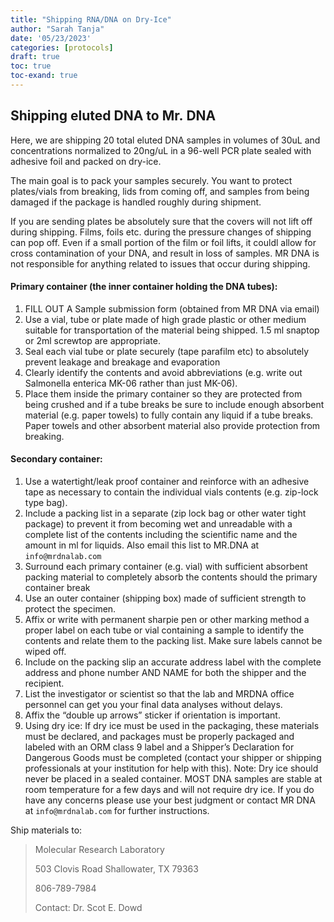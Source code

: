 ```yaml
---
title: "Shipping RNA/DNA on Dry-Ice"
author: "Sarah Tanja"
date: '05/23/2023'
categories: [protocols]
draft: true
toc: true
toc-exand: true
---
```


## Shipping eluted DNA to Mr. DNA 

Here, we are shipping 20 total eluted DNA samples in volumes of 30uL and concentrations normalized to 20ng/uL in a 96-well PCR plate sealed with adhesive foil and packed on dry-ice.

The main goal is to pack your samples securely. You want to protect plates/vials from breaking, lids from coming off, and samples from being damaged if the package is handled roughly during shipment.

If you are sending plates be absolutely sure that the covers will not lift off during shipping. Films, foils etc. during the pressure changes of shipping can pop off. Even if a small portion of the film or foil lifts, it couldl allow for cross contamination of your DNA, and result in loss of samples. MR DNA is not responsible for anything related to issues that occur during shipping.

#### Primary container (the inner container holding the DNA tubes):

1.  FILL OUT A Sample submission form (obtained from MR DNA via email)
2.  Use a vial, tube or plate made of high grade plastic or other medium suitable for transportation of the material being shipped. 1.5 ml snaptop or 2ml screwtop are appropriate.
3.  Seal each vial tube or plate securely (tape parafilm etc) to absolutely prevent leakage and breakage and evaporation
4.  Clearly identify the contents and avoid abbreviations (e.g. write out Salmonella enterica MK-06 rather than just MK-06).
5.  Place them inside the primary container so they are protected from being crushed and if a tube breaks be sure to include enough absorbent material (e.g. paper towels) to fully contain any liquid if a tube breaks. Paper towels and other absorbent material also provide protection from breaking.

#### Secondary container:

1.  Use a watertight/leak proof container and reinforce with an adhesive tape as necessary to contain the individual vials contents (e.g. zip-lock type bag).
2.  Include a packing list in a separate (zip lock bag or other water tight package) to prevent it from becoming wet and unreadable with a complete list of the contents including the scientific name and the amount in ml for liquids. Also email this list to MR.DNA at `info@mrdnalab.com`
3.  Surround each primary container (e.g. vial) with sufficient absorbent packing material to completely absorb the contents should the primary container break
4.  Use an outer container (shipping box) made of sufficient strength to protect the specimen.
5.  Affix or write with permanent sharpie pen or other marking method a proper label on each tube or vial containing a sample to identify the contents and relate them to the packing list. Make sure labels cannot be wiped off.
6.  Include on the packing slip an accurate address label with the complete address and phone number AND NAME for both the shipper and the recipient.
7.  List the investigator or scientist so that the lab and MRDNA office personnel can get you your final data analyses without delays.
8.  Affix the "double up arrows" sticker if orientation is important.
9.   Using dry ice: If dry ice must be used in the packaging, these materials must be declared, and packages must be properly packaged and labeled with an ORM class 9 label and a Shipper's Declaration for Dangerous Goods must be completed (contact your shipper or shipping professionals at your institution for help with this). Note: Dry ice should never be placed in a sealed container. MOST DNA samples are stable at room temperature for a few days and will not require dry ice. If you do have any concerns please use your best judgment or contact MR DNA at `info@mrdnalab.com` for further instructions.

Ship materials to:

> Molecular Research Laboratory
>
> 503 Clovis Road Shallowater, TX 79363
>
> 806-789-7984
>
> Contact: Dr. Scot E. Dowd
